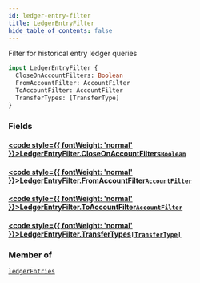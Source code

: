 ```yaml
---
id: ledger-entry-filter
title: LedgerEntryFilter
hide_table_of_contents: false
---
```








Filter for historical entry ledger queries

```graphql
input LedgerEntryFilter {
  CloseOnAccountFilters: Boolean
  FromAccountFilter: AccountFilter
  ToAccountFilter: AccountFilter
  TransferTypes: [TransferType]
}
```


### Fields

#### [<code style={{ fontWeight: 'normal' }}>LedgerEntryFilter.<b>CloseOnAccountFilters</b></code>](#)<Bullet />[`Boolean`](/testnet/api/graphql/scalars/boolean) <Badge class="secondary" text="scalar"/>
> 
> 

#### [<code style={{ fontWeight: 'normal' }}>LedgerEntryFilter.<b>FromAccountFilter</b></code>](#)<Bullet />[`AccountFilter`](/testnet/api/graphql/inputs/account-filter) <Badge class="secondary" text="input"/>
> 
> 

#### [<code style={{ fontWeight: 'normal' }}>LedgerEntryFilter.<b>ToAccountFilter</b></code>](#)<Bullet />[`AccountFilter`](/testnet/api/graphql/inputs/account-filter) <Badge class="secondary" text="input"/>
> 
> 

#### [<code style={{ fontWeight: 'normal' }}>LedgerEntryFilter.<b>TransferTypes</b></code>](#)<Bullet />[`[TransferType]`](/testnet/api/graphql/enums/transfer-type) <Badge class="secondary" text="list"/> <Badge class="secondary" text="enum"/>
> 
> 



### Member of

[`ledgerEntries`](/testnet/api/graphql/queries/ledger-entries)  <Badge class="secondary" text="query"/>



